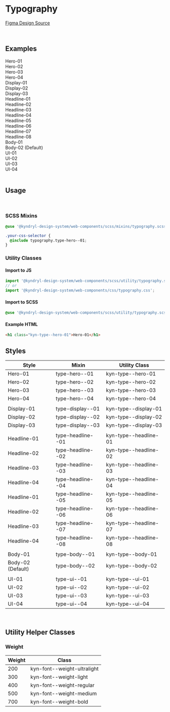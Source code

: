 
<Meta title="Foundation/Typography" />

# Typography

[Figma Design Source](https://www.figma.com/file/drsMVy2kvcMkAoQQq7THww/KDS-%26-SDS-Foundation?node-id=301%3A81&mode=dev)

<br />

## Examples

<Unstyled>
<style>
{`
.sbdocs-content {
  max-width: 1600px;
}

p {
margin: 0;
}

.type-styles > div {
margin: 8px 0;
}
`}

</style>

<div className="type-styles">
  <div className="kyn-type--hero-01 kyn-font--weight-ultralight">Hero-01</div>
  <div className="kyn-type--hero-02 kyn-font--weight-ultralight">Hero-02</div>
  <div className="kyn-type--hero-03 kyn-font--weight-ultralight">Hero-03</div>
  <div className="kyn-type--hero-04 kyn-font--weight-ultralight">Hero-04</div>

<div className="kyn-type--display-01 kyn-font--weight-ultralight">
  Display-01
</div>
<div className="kyn-type--display-02 kyn-font--weight-ultralight">
  Display-02
</div>
<div className="kyn-type--display-03 kyn-font--weight-ultralight">
  Display-03
</div>

<div className="kyn-type--headline-01 kyn-font--weight-ultralight">
  Headline-01
</div>
<div className="kyn-type--headline-02 kyn-font--weight-ultralight">
  Headline-02
</div>
<div className="kyn-type--headline-03 kyn-font--weight-ultralight">
  Headline-03
</div>
<div className="kyn-type--headline-04 kyn-font--weight-light">Headline-04</div>
<div className="kyn-type--headline-05 kyn-font--weight-light">Headline-05</div>
<div className="kyn-type--headline-06 kyn-font--weight-light">Headline-06</div>
<div className="kyn-type--headline-07 kyn-font--weight-light">Headline-07</div>
<div className="kyn-type--headline-08 kyn-font--weight-light">Headline-08</div>

<div className="kyn-type--body-01 kyn-font--weight-light">Body-01</div>
<div className="kyn-type--body-02">Body-02 (Default)</div>

  <div className="kyn-type--ui-01 kyn-font--weight-light">UI-01</div>
  <div className="kyn-type--ui-02">UI-02</div>
  <div className="kyn-type--ui-03">UI-03</div>
  <div className="kyn-type--ui-04 kyn-font--weight-light">UI-04</div>
</div>
</Unstyled>

<br />

## Usage

<br />

### SCSS Mixins

```css
@use '@kyndryl-design-system/web-components/scss/mixins/typography.scss';

.your-css-selector {
  @include typography.type-hero--01;
}
```

### Utility Classes

#### Import to JS

```js
import '@kyndryl-design-system/web-components/scss/utility/typography.scss';
// or
import '@kyndryl-design-system/web-components/css/typography.css';
```

#### Import to SCSS

```css
@use '@kyndryl-design-system/web-components/scss/utility/typography.scss';
```

#### Example HTML

```html
<h1 class="kyn-type--hero-01">Hero-01</h1>
```

## Styles

| Style             | Mixin             | Utility Class         |
| ----------------- | ----------------- | --------------------- |
| Hero-01           | type-hero--01     | kyn-type--hero-01     |
| Hero-02           | type-hero--02     | kyn-type--hero-02     |
| Hero-03           | type-hero--03     | kyn-type--hero-03     |
| Hero-04           | type-hero--04     | kyn-type--hero-04     |
|                   |                   |                       |
| Display-01        | type-display--01  | kyn-type--display-01  |
| Display-02        | type-display--02  | kyn-type--display-02  |
| Display-03        | type-display--03  | kyn-type--display-03  |
|                   |                   |                       |
| Headline-01       | type-headline--01 | kyn-type--headline-01 |
| Headline-02       | type-headline--02 | kyn-type--headline-02 |
| Headline-03       | type-headline--03 | kyn-type--headline-03 |
| Headline-04       | type-headline--04 | kyn-type--headline-04 |
| Headline-01       | type-headline--05 | kyn-type--headline-05 |
| Headline-02       | type-headline--06 | kyn-type--headline-06 |
| Headline-03       | type-headline--07 | kyn-type--headline-07 |
| Headline-04       | type-headline--08 | kyn-type--headline-08 |
|                   |                   |                       |
| Body-01           | type-body--01     | kyn-type--body-01     |
| Body-02 (Default) | type-body--02     | kyn-type--body-02     |
|                   |                   |                       |
| UI-01             | type-ui--01       | kyn-type--ui-01       |
| UI-02             | type-ui--02       | kyn-type--ui-02       |
| UI-03             | type-ui--03       | kyn-type--ui-03       |
| UI-04             | type-ui--04       | kyn-type--ui-04       |

<br />

## Utility Helper Classes

### Weight

| Weight | Class                       |
| ------ | --------------------------- |
| 200    | kyn-font--weight-ultralight |
| 300    | kyn-font--weight-light      |
| 400    | kyn-font--weight-regular    |
| 500    | kyn-font--weight-medium     |
| 700    | kyn-font--weight-bold       |

